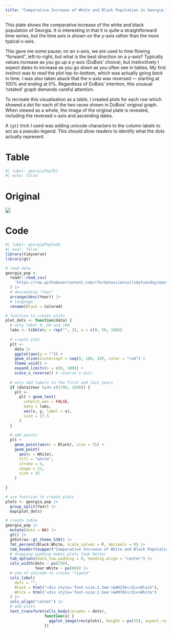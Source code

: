 ```yaml
---
title: "Comparative Increase of White and Black Population in Georgia."
---
```


This plate shows the comparative increase of the white and black population of Georgia. It is interesting in that it is quite a straightforward time series, but the time axis is shown on the y-axis rather than the more typical x-axis. 

This gave me some pause; on an x-axis, we are used to time flowing "forward", left-to-right, but what is the best direction on a y-axis? Typically values increase as you go *up* a y-axis (DuBois' choice), but instinctively I expect dates to increase as you go *down* as you often see in tables. My first instinct was to read the plot top-to-bottom, which was actually going *back* in time. I was also taken aback that the x-axis was reversed --- starting at 100% and ending at 0%. Regardless of DuBois' intention, this unusual 'rotated' graph demands careful attention.

To recreate this visualisation as a table, I created plots for each row which showed a dot for each of the two races shown in DuBois' original graph. When viewed as a whole, the image of the original plate is revealed, including the reversed x-axis and ascending dates.

A `{gt}` trick I used was adding unicode characters to the column labels to act as a pseudo-legend. This should allow readers to identify what the dots actually represent.

::: {.panel-tabset}

# Table

```r
#| label: georgiaPopTbl
#| echo: false
```

# Original

![](https://raw.githubusercontent.com/ajstarks/dubois-data-portraits/master/challenge/challenge01/original-plate-07.jpg)

# Code

```r
#| label: georgiaPopCode
#| eval: false
library(tidyverse)
library(gt)

# read data
georgia_pop <-
  readr::read_csv(
    'https://raw.githubusercontent.com/rfordatascience/tidytuesday/master/data/2021/2021-02-16/georgia_pop.csv'
  ) |>
  # descending "Year"
  arrange(desc(Year)) |>
  # language
  rename(Black = Colored)

# function to create plots
plot_dots <- function(data) {
  # only label 0, 50 and 100
  labs <- tibble(y = rep("", 3), x = c(0, 50, 100))
  
  # create plot
  plt <-
    data |>
    ggplot(aes(y = "")) +
    geom_vline(xintercept = seq(0, 100, 10), color = "red") +
    theme_void() +
    expand_limits(x = c(0, 100)) +
    scale_x_reverse() # reverse x-axis
  
  # only add labels to the first and last years
  if (data$Year %in% c(1790, 1890)) {
    plt <-
      plt + geom_text(
        inherit.aes = FALSE,
        data = labs,
        aes(x, y, label = x),
        size = 27.5
      )
  }
  
  # add points
  plt +
    geom_point(aes(x = Black), size = 35) +
    geom_point(
      aes(x = White),
      fill = "white",
      stroke = 4,
      shape = 21,
      size = 35
    )
  
}

# use function to create plots
plots <- georgia_pop |>
  group_split(Year) |>
  map(plot_dots)

# create table
georgia_pop |>
  mutate(dots = NA) |>
  gt() |>
  gtExtras::gt_theme_538() |>
  fmt_percent(Black:White, scale_values = F, decimals = 0) |>
  tab_header(toupper("Comparative Increase of White and Black Population in Georgia.")) |>
  # dropping padding makes plots look better
  tab_options(data_row.padding = 0, heading.align = "center") |> 
  cols_width(dots ~ px(250),
             Year:White ~ px(80)) |>
  # use of unicode to create "legend"
  cols_label(
    dots = "",
    Black = html("<div style='font-size:2.5em'>&#8226</div>Black"),
    White = html("<div style='font-size:2.5em'>&#9702</div>White")
  ) |>
  cols_align("center") |>
  # add plots
  text_transform(cells_body(columns = dots),
                 function(x) {
                   ggplot_image(rev(plots), height = px(35), aspect_ratio = 6)
                 })
```

:::